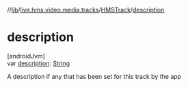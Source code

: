 //[lib](/api-reference/android/v2/home/content)/[live.hms.video.media.tracks](../index)/[HMSTrack](index)/[description](description)

# description

[androidJvm]\
var [description](description): [String](https://kotlinlang.org/api/latest/jvm/stdlib/kotlin/-string/index.html)

A description if any that has been set for this track by the app
